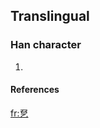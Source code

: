 ==Translingual==

===Han character===
{{Han char|rn=5|rad=乙|as=05|sn=6|four=|canj=尸口弓 (SRN)}}

# {{defn|Han}}

====References====
{{Han ref|kx=0084.141|dkj=|dj=|hdz=|uh=3412|ud=13330|bh=|bd=}}



[[fr:㐒]]